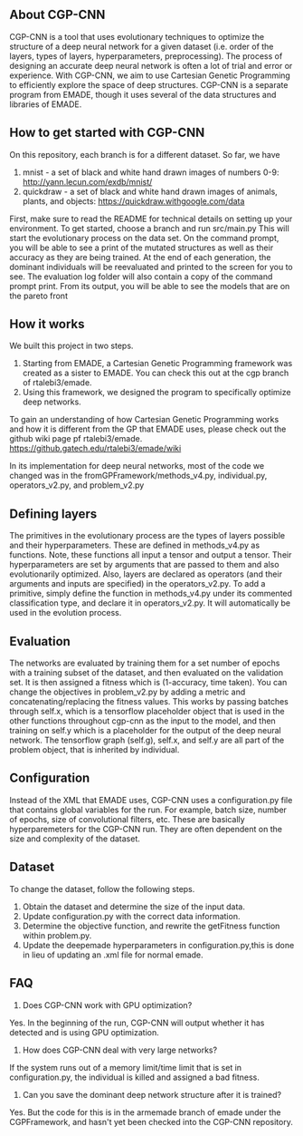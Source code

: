 ==About CGP-CNN==
CGP-CNN is a tool that uses evolutionary techniques to optimize the structure of a deep neural network for a given dataset (i.e. order of the layers, types of layers, hyperparameters, preprocessing). The process of designing an accurate deep neural network is often a lot of trial and error or experience. With CGP-CNN, we aim to use Cartesian Genetic Programming to efficiently explore the space of deep structures. CGP-CNN is a separate program from EMADE, though it uses several of the data structures and libraries of EMADE.

==How to get started with CGP-CNN==
On this repository, each branch is for a different dataset. So far, we have
# mnist - a set of black and white hand drawn images of numbers 0-9: http://yann.lecun.com/exdb/mnist/
# quickdraw - a set of black and white hand drawn images of animals, plants, and objects: https://quickdraw.withgoogle.com/data

First, make sure to read the README for technical details on setting up your environment. To get started, choose a branch and run src/main.py This will start the evolutionary process on the data set. On the command prompt, you will be able to see a print of the mutated structures as well as their accuracy as they are being trained. At the end of each generation, the dominant individuals will be reevaluated and printed to the screen for you to see. The evaluation log folder will also contain a copy of the command prompt print. From its output, you will be able to see the models that are on the pareto front

==How it works==
We built this project in two steps.
# Starting from EMADE, a Cartesian Genetic Programming framework was created as a sister to EMADE. You can check this out at the cgp branch of rtalebi3/emade.
# Using this framework, we designed the program to specifically optimize deep networks.

To gain an understanding of how Cartesian Genetic Programming works and how it is different from the GP that EMADE uses, please check out the github wiki page pf rtalebi3/emade. https://github.gatech.edu/rtalebi3/emade/wiki

In its implementation for deep neural networks, most of the code we changed was in the fromGPFramework/methods_v4.py, individual.py, operators_v2.py, and problem_v2.py

==Defining layers==
The primitives in the evolutionary process are the types of layers possible and their hyperparameters. These are defined in methods_v4.py as functions. Note, these functions all input a tensor and output a tensor. Their hyperparameters are set by arguments that are passed to them and also evolutionarily optimized. Also, layers are declared as operators (and their arguments and inputs are specified) in the operators_v2.py. To add a primitive, simply define the function in methods_v4.py under its commented classification type, and declare it in operators_v2.py. It will automatically be used in the evolution process.

==Evaluation==
The networks are evaluated by training them for a set number of epochs with a training subset of the dataset, and then evaluated on the validation set. It is then assigned a fitness which is (1-accuracy, time taken). You can change the objectives in problem_v2.py by adding a metric and concatenating/replacing the fitness values. This works by passing batches through self.x, which is a tensorflow placeholder object that is used in the other functions throughout cgp-cnn as the input to the model, and then training on self.y which is a placeholder for the output of the deep neural network. The tensorflow graph (self.g), self.x, and self.y are all part of the problem object, that is inherited by individual.

==Configuration==
Instead of the XML that EMADE uses, CGP-CNN uses a configuration.py file that contains global variables for the run. For example, batch size, number of epochs, size of convolutional filters, etc. These are basically hyperparemeters for the CGP-CNN run. They are often dependent on the size and complexity of the dataset.

==Dataset==
To change the dataset, follow the following steps.
# Obtain the dataset and determine the size of the input data.
# Update configuration.py with the correct data information.
# Determine the objective function, and rewrite the getFitness function within problem.py.
# Update the deepemade hyperparameters in configuration.py,this is done in lieu of updating an .xml file for normal emade.

==FAQ==
# Does CGP-CNN work with GPU optimization?

Yes. In the beginning of the run, CGP-CNN will output whether it has detected and is using GPU optimization.

# How does CGP-CNN deal with very large networks?

If the system runs out of a memory limit/time limit that is set in configuration.py, the individual is killed and assigned a bad fitness.

# Can you save the dominant deep network structure after it is trained?

Yes. But the code for this is in the armemade branch of emade under the CGPFramework, and hasn't yet been checked into the CGP-CNN repository.